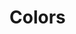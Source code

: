 

<Meta title="Docs/Theming/Colors" />

# Colors

<ColorPalette>
  <ColorItem
    title="theme.colors.background"
    subtitle="*Light, *, *Dark"
    colors={[colors.backgroundLight, colors.background]}
  />
  <ColorItem
    title="theme.colors.border"
    subtitle="Shades"
    colors={[colors.border]}
  />
  <ColorItem
    title="theme.colors.error"
    subtitle="*Light, *, *Dark"
    colors={[colors.errorLight, colors.error, colors.errorDark]}
  />
  <ColorItem
    title="theme.colors.info"
    subtitle="*Light, *, *Dark"
    colors={[colors.infoLight, colors.info, colors.infoDark]}
  />
  <ColorItem
    title="theme.colors.primary"
    subtitle="*Light, *, *Dark"
    colors={[colors.primaryLight, colors.primary, colors.primaryDark]}
  />
  <ColorItem
    title="theme.colors.secondary"
    subtitle="*Light, *, *Dark"
    colors={[colors.secondaryLight, colors.secondary, colors.secondaryDark]}
  />
  <ColorItem
    title="theme.colors.success"
    subtitle="*Light, *, *Dark"
    colors={[colors.successLight, colors.success, colors.successDark]}
  />
  <ColorItem
    title="theme.colors.surface"
    subtitle="*Light, *, *Dark"
    colors={[colors.surface, colors.surfaceDark]}
  />
  <ColorItem
    title="theme.colors.text"
    subtitle="*Light, *, *Dark"
    colors={[colors.textLight, colors.text, colors.textDark]}
  />
  <ColorItem
    title="theme.colors.textOnBackground"
    subtitle="*Light, *, *Dark"
    colors={[colors.textOnBackgroundLight, colors.textOnBackground, colors.textOnBackgroundDark]}
  />
  <ColorItem
    title="theme.colors.textOnError"
    subtitle="*Light, *, *Dark"
    colors={[colors.textOnErrorLight, colors.textOnError, colors.textOnErrorDark]}
  />
  <ColorItem
    title="theme.colors.textOnInfo"
    subtitle="*Light, *, *Dark"
    colors={[colors.textOnInfoLight, colors.textOnInfo, colors.textOnInfoDark]}
  />
  <ColorItem
    title="theme.colors.textOnPrimary"
    subtitle="*Light, *, *Dark"
    colors={[colors.textOnPrimaryLight, colors.textOnPrimary, colors.textOnPrimaryDark]}
  />
  <ColorItem
    title="theme.colors.textOnSecondary"
    subtitle="*Light, *, *Dark"
    colors={[colors.textOnSecondaryLight, colors.textOnSecondary, colors.textOnSecondaryDark]}
  />
  <ColorItem
    title="theme.colors.textOnSuccess"
    subtitle="*Light, *, *Dark"
    colors={[colors.textOnSuccessLight, colors.textOnSuccess, colors.textOnSuccessDark]}
  />
  <ColorItem
    title="theme.colors.textOnSurface"
    subtitle="*Light, *, *Dark"
    colors={[colors.textOnSurfaceLight, colors.textOnSurface, colors.textOnSurfaceDark]}
  />
  <ColorItem
    title="theme.colors.textOnWarning"
    subtitle="*Light, *, *Dark"
    colors={[colors.textOnWarningLight, colors.textOnWarning, colors.textOnWarningDark]}
  />
  <ColorItem
    title="theme.colors.warning"
    subtitle="*Light, *, *Dark"
    colors={[colors.warningLight, colors.warning, colors.warningDark]}
  />
</ColorPalette>